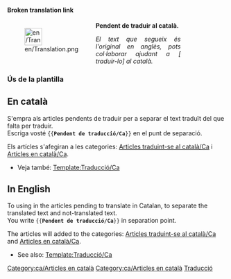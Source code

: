 <noinclude>'''Broken translation link'''</noinclude><div style="width: 400px; margin: .5cm 0; clear: left"><div style="float: left">[[File:en/Translation.png|40px|left]]</div>
<div class="plainlinks" style="margin-left: 1.2cm; text-align: justify"><p style="border-bottom: 1px solid #8888aa">'''Pendent de traduir al català.'''</p>
<p style="font-size: 90%">''El text que segueix és l'original en anglès, pots col·laborar ajudant a [{{fullurl:{{FULLPAGENAME}}|action=edit}} traduir-lo] al català.''</p></div></div>
<includeonly>{{{1|[[Category:ca/Articles traduint-se al català]]}}}[[Category:ca/Articles en català]]</includeonly><noinclude>

===Ús de la plantilla===
==En català==
S'empra als articles pendents de traduir per a separar el text traduït del que falta per traduir.<br/>
Escriga vosté <code><nowiki>{{</nowiki>'''Pendent de traducció/Ca'''<nowiki>}}</nowiki></code> en el punt de separació.

Els artícles  s'afegiran a les categories: [[Category/ca/Articles traduint-se al català|Articles traduint-se al català/Ca]] i [[Category/ca/Articles en català|Articles en català/Ca]].

* Veja també: [[Template/ca/Traducció|Template:Traducció/Ca]]

==In English==
To using in the articles pending to translate in Catalan, to separate the translated text and not-translated text.<br/>
You write <code><nowiki>{{</nowiki>'''Pendent de traducció/Ca'''<nowiki>}}</nowiki></code> in separation point.

The articles will added to the categories: [[Category/ca/Articles traduint-se al català|Articles traduint-se al català/Ca]] and [[Category/ca/Articles en català|Articles en català/Ca]].

* See also: [[Template/ca/Traducció|Template:Traducció/Ca]]

[[Category:ca/Articles en català]][[Category:ca/Traducció|Traducció]]
</noinclude>